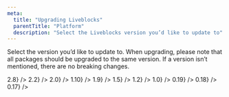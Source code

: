 ```yaml
---
meta:
  title: "Upgrading Liveblocks"
  parentTitle: "Platform"
  description: "Select the Liveblocks version you’d like to update to"
---
```


Select the version you’d like to update to. When upgrading, please note that all
packages should be upgraded to the same version. If a version isn’t mentioned,
there are no breaking changes.

<ListGrid>
  <DocsCard
    type="image"
    title="Upgrading to 2.8"
    href="/docs/platform/upgrading/2.8"
    visual={<DocsCardGradientText>2.8</DocsCardGradientText>}
  />
  <DocsCard
    type="image"
    title="Upgrading to 2.2"
    href="/docs/platform/upgrading/2.2"
    visual={<DocsCardGradientText>2.2</DocsCardGradientText>}
  />
  <DocsCard
    type="image"
    title="Upgrading to 2.0"
    href="/docs/platform/upgrading/2.0"
    visual={<DocsCardGradientText>2.0</DocsCardGradientText>}
  />
  <DocsCard
    type="image"
    title="Upgrading to 1.10"
    href="/docs/platform/upgrading/1.10"
    visual={<DocsCardGradientText>1.10</DocsCardGradientText>}
  />
  <DocsCard
    type="image"
    title="Upgrading to 1.9"
    href="/docs/platform/upgrading/1.9"
    visual={<DocsCardGradientText>1.9</DocsCardGradientText>}
  />
  <DocsCard
    type="image"
    title="Upgrading to 1.5"
    href="/docs/platform/upgrading/1.5"
    visual={<DocsCardGradientText>1.5</DocsCardGradientText>}
  />
  <DocsCard
    type="image"
    title="Upgrading to 1.2"
    href="/docs/platform/upgrading/1.2"
    visual={<DocsCardGradientText>1.2</DocsCardGradientText>}
  />
  <DocsCard
    type="image"
    title="Upgrading to 1.0"
    href="/docs/platform/upgrading/1.0"
    visual={<DocsCardGradientText>1.0</DocsCardGradientText>}
  />
  <DocsCard
    type="image"
    title="Upgrading to 0.19"
    href="/docs/platform/upgrading/0.19"
    visual={<DocsCardGradientText>0.19</DocsCardGradientText>}
  />
  <DocsCard
    type="image"
    title="Upgrading to 0.18"
    href="/docs/platform/upgrading/0.18"
    visual={<DocsCardGradientText>0.18</DocsCardGradientText>}
  />
  <DocsCard
    type="image"
    title="Upgrading to 0.17"
    href="/docs/platform/upgrading/0.17"
    visual={<DocsCardGradientText>0.17</DocsCardGradientText>}
  />
</ListGrid>

